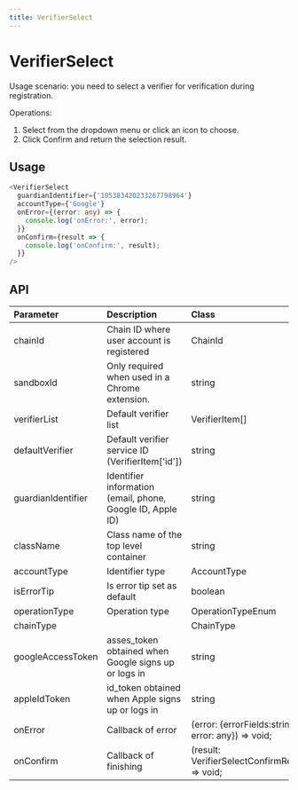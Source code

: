 ```yaml
---
title: VerifierSelect
---
```


# VerifierSelect

Usage scenario: you need to select a verifier for verification during registration.

Operations:

1.  Select from the dropdown menu or click an icon to choose.
1.  Click Confirm and return the selection result.

## Usage

```typescript
<VerifierSelect
  guardianIdentifier={'105383420233267798964'}
  accountType={'Google'}
  onError={(error: any) => {
    console.log('onError:', error);
  }}
  onConfirm={result => {
    console.log('onConfirm:', result);
  }}
/>
```

## API

| Parameter          | Description                                                | Class                                              | Default value              | Version       |
| :----------------- | :--------------------------------------------------------- | :------------------------------------------------- | :------------------------- | :------------ |
| chainId            | Chain ID where user account is registered                  | ChainId                                            | AELF                       |               |
| sandboxId          | Only required when used in a Chrome extension.             | string                                             | -                          |               |
| verifierList       | Default verifier list                                      | VerifierItem[]                                     | -                          |               |
| defaultVerifier    | Default verifier service ID (VerifierItem['id'])           | string                                             | The first verifier         |               |
| guardianIdentifier | Identifier information (email, phone, Google ID, Apple ID) | string                                             | -                          |               |
| className          | Class name of the top level container                      | string                                             | -                          |               |
| accountType        | Identifier type                                            | AccountType                                        | Email                      |               |
| isErrorTip         | Is error tip set as default                                | boolean                                            | true                       |               |
| operationType      | Operation type                                             | OperationTypeEnum                                  | OperationTypeEnum.register |               |
| chainType          |                                                            | ChainType                                          | aelf                       |               |
| googleAccessToken  | asses_token obtained when Google signs up or logs in       | string                                             | -                          |               |
| appleIdToken       | id_token obtained when Apple signs up or logs in           | string                                             | -                          |               |
| onError            | Callback of error                                          | (error: {errorFields:string, error: any}) => void; | -                          |               |
| onConfirm          | Callback of finishing                                      | (result: VerifierSelectConfirmResult) => void;     | -                          |               |